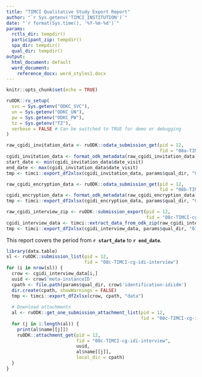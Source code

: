 ```yaml
---
title: "TIMCI Qualitative Study Export Report"
author: "`r Sys.getenv('TIMCI_INSTITUTION')`"
date: "`r format(Sys.time(), '%Y-%m-%d')`"
params:
  rctls_dir: tempdir()
  participant_zip: tempdir()
  spa_dir: tempdir()
  qual_dir: tempdir()
output:
  html_document: default
  word_document:
    reference_docx: word_styles1.docx
---
```


```r
knitr::opts_chunk$set(echo = TRUE)
```

```r
ruODK::ru_setup(
  svc = Sys.getenv("ODKC_SVC"),
  un = Sys.getenv("ODKC_UN"),
  pw = Sys.getenv("ODKC_PW"),
  tz = Sys.getenv("TZ"),
  verbose = FALSE # Can be switched to TRUE for demo or debugging
)
```

```r
raw_cgidi_invitation_data <- ruODK::odata_submission_get(pid = 12,
                                                         fid = "08a-TIMCI-cg-idi-invitation")
cgidi_invitation_data <- format_odk_metadata(raw_cgidi_invitation_data)
start_date <- min(cgidi_invitation_data$date_visit)
end_date <- max(cgidi_invitation_data$date_visit)
tmp <- timci::export_df2xlsx(cgidi_invitation_data, params$qual_dir, "01_timci_cg_invitation_data")

raw_cgidi_encryption_data <- ruODK::odata_submission_get(pid = 12,
                                                         fid = "08b-TIMCI-cg-idi-encryption-list")
cgidi_encryption_data <- format_odk_metadata(raw_cgidi_encryption_data)
tmp <- timci::export_df2xlsx(cgidi_encryption_data, params$qual_dir, "02_timci_cg_encryption_data")

raw_cgidi_interview_zip <- ruODK::submission_export(pid = 12,
                                                    fid = "08c-TIMCI-cg-idi-interview")
cgidi_interview_data <- timci::extract_data_from_odk_zip(raw_cgidi_interview_zip, "08c-TIMCI-cg-idi-interview.csv")
tmp <- timci::export_df2xlsx(cgidi_interview_data, params$qual_dir, "03_timci_cg_interview_data")
```

This report covers the period from **`r start_date`** to **`r end_date`**.

```r
library(data.table)
sl <- ruODK::submission_list(pid = 12,
                             fid = "08c-TIMCI-cg-idi-interview")
for (i in nrow(sl)) {
  crow <- cgidi_interview_data[i,]
  uuid <- crow$'meta-instanceID'
  cpath <- file.path(params$qual_dir, crow$'identification-idiidm')
  dir.create(cpath, showWarnings = FALSE)
  tmp <- timci::export_df2xlsx(crow, cpath, "data")
  
  # Download attachments
  al <- ruODK::get_one_submission_attachment_list(pid = 12,
                                                  fid = "08c-TIMCI-cg-idi-interview", uuid)
  for (j in 1:length(al)) {
    print(al$name[[j]])
    ruODK::attachment_get(pid = 12,
                          fid = "08c-TIMCI-cg-idi-interview",
                          uuid, 
                          al$name[[j]],
                          local_dir = cpath)
  }
}
```


